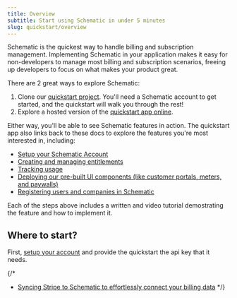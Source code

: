 ```yaml
---
title: Overview
subtitle: Start using Schematic in under 5 minutes
slug: quickstart/overview
---
```


Schematic is the quickest way to handle billing and subscription management. Implementing Schematic in your application makes it easy for non-developers to manage most billing and subscription scenarios, freeing up developers to focus on what makes your product great. 

There are 2 great ways to explore Schematic:

1. Clone our [quickstart project](https://github.com/schematichq/quickstart). You'll need a Schematic account to get started, and the quickstart will walk you through the rest!
2. Explore a hosted version of the [quickstart app online](https://schematic-demo-hosted-3xw5x8p5l-schematichq.vercel.app/entitlements).

Either way, you'll be able to see Schematic features in action. The quickstart app also links back to these docs to explore the features you're most interested in, including:

- [Setup your Schematic Account](/quickstart/account-setup)
- [Creating and managing entitlements](/quickstart/entitling-a-feature)
- [Tracking usage](/quickstart/usage-based-billing)
- [Deploying our pre-built UI components (like customer portals, meters, and paywalls)](/quickstart/deploying-ui-components)
- [Registering users and companies in Schematic](/developer_resources/identifying_users)

Each of the steps above includes a written and video tutorial demostrating the feature and how to implement it.

## Where to start?

First, [setup your account](/quickstart/account-setup) and provide the quickstart the api key that it needs. 

{/*
- [Syncing Stripe to Schematic to effortlessly connect your billing data](/quickstart/syncing-stripe)
*/}
